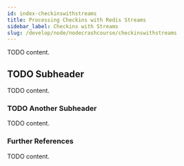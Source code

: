 ```yaml
---
id: index-checkinswithstreams
title: Processing Checkins with Redis Streams
sidebar_label: Checkins with Streams
slug: /develop/node/nodecrashcourse/checkinswithstreams
---
```



TODO content.

## TODO Subheader

TODO content.

### TODO Another Subheader

TODO content.

### Further References

TODO content.
